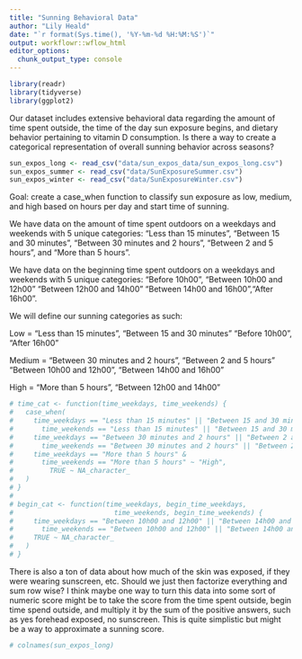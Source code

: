 ```yaml
---
title: "Sunning Behavioral Data"
author: "Lily Heald"
date: "`r format(Sys.time(), '%Y-%m-%d %H:%M:%S')`"
output: workflowr::wflow_html
editor_options:
  chunk_output_type: console
---
```


```r
library(readr)
library(tidyverse)
library(ggplot2)
```

Our dataset includes extensive behavioral data regarding the amount of time spent outside, the time of the day sun exposure begins, and dietary behavior pertaining to vitamin D consumption. Is there a way to create a categorical representation of overall sunning behavior across seasons?

```r
sun_expos_long <- read_csv("data/sun_expos_data/sun_expos_long.csv")
sun_expos_summer <- read_csv("data/SunExposureSummer.csv")
sun_expos_winter <- read_csv("data/SunExposureWinter.csv")
```

Goal: create a case_when function to classify sun exposure as low, medium, and high based on hours per day and start time of sunning. 

We have data on the amount of time spent outdoors on a weekdays and weekends with 5 unique categories: "Less than 15 minutes", "Between 15 and 30 minutes", "Between 30 minutes and 2 hours", "Between 2 and 5 hours", and "More than 5 hours".

We have data on the beginning time spent outdoors on a weekdays and weekends with 5 unique categories:
"Before 10h00", "Between 10h00 and 12h00" "Between 12h00 and 14h00" "Between 14h00 and 16h00","After 16h00". 

We will define our sunning categories as such: 

Low = "Less than 15 minutes", "Between 15 and 30 minutes"
"Before 10h00", "After 16h00"

Medium = "Between 30 minutes and 2 hours", "Between 2 and 5 hours"
"Between 10h00 and 12h00", "Between 14h00 and 16h00"

High = "More than 5 hours", "Between 12h00 and 14h00"


```r
# time_cat <- function(time_weekdays, time_weekends) {
#   case_when(
#     time_weekdays == "Less than 15 minutes" || "Between 15 and 30 minutes" &
#       time_weekends == "Less than 15 minutes" || "Between 15 and 30 minutes" ~ "Low",
#     time_weekdays == "Between 30 minutes and 2 hours" || "Between 2 and 5 hours" &
#       time_weekends == "Between 30 minutes and 2 hours" || "Between 2 and 5 hours" ~ "Medium",
#     time_weekdays == "More than 5 hours" &
#       time_weekends == "More than 5 hours" ~ "High",
#         TRUE ~ NA_character_
#   )
# }
# 
# begin_cat <- function(time_weekdays, begin_time_weekdays, 
#                         time_weekends, begin_time_weekends) {
#     time_weekdays == "Between 10h00 and 12h00" || "Between 14h00 and 16h00" &
#       time_weekends == "Between 10h00 and 12h00" || "Between 14h00 and 16h00" ~ "Medium",
#     TRUE ~ NA_character_
#   )
# }
```

There is also a ton of data about how much of the skin was exposed, if they were wearing sunscreen, etc. Should we just then factorize everything and sum row wise? I think maybe one way to turn this data into some sort of numeric score might be to take the score from the time spent outside, begin time spend outside, and multiply it by the sum of the positive answers, such as yes forehead exposed, no sunscreen. This is quite simplistic but might be a way to approximate a sunning score. 

```r
# colnames(sun_expos_long)
```

